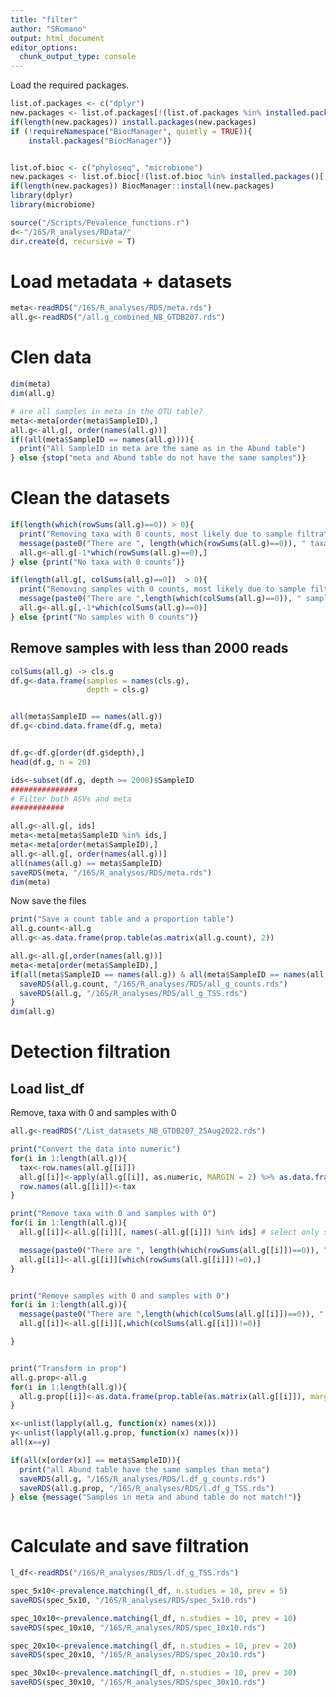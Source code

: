 ```yaml
---
title: "filter"
author: "SRomano"
output: html_document
editor_options: 
  chunk_output_type: console
---
```


Load the required packages.

```r
list.of.packages <- c("dplyr")
new.packages <- list.of.packages[!(list.of.packages %in% installed.packages()[,"Package"])]
if(length(new.packages)) install.packages(new.packages)
if (!requireNamespace("BiocManager", quietly = TRUE)){
    install.packages("BiocManager")}


list.of.bioc <- c("phyloseq", "microbiome")
new.packages <- list.of.bioc[!(list.of.bioc %in% installed.packages()[,"Package"])]
if(length(new.packages)) BiocManager::install(new.packages)
library(dplyr)
library(microbiome)

source("/Scripts/Pevalence_functions.r")
d<-"/16S/R_analyses/RData/"
dir.create(d, recursive = T)

```

# Load metadata + datasets
```r
meta<-readRDS("/16S/R_analyses/RDS/meta.rds")
all.g<-readRDS("/all.g_combined_NB_GTDB207.rds")
```
# Clen data
```r
dim(meta)
dim(all.g)

# are all samples in meta in the OTU table?
meta<-meta[order(meta$SampleID),]
all.g<-all.g[, order(names(all.g))]
if((all(meta$SampleID == names(all.g)))){
  print("All SampleID in meta are the same as in the Abund table")
} else {stop("meta and Abund table do not have the same samples")}

```
# Clean the datasets

```r
if(length(which(rowSums(all.g)==0)) > 0){
  print("Removing taxa with 0 counts, most likely due to sample filtration")
  message(paste0("There are ", length(which(rowSums(all.g)==0)), " taxa with 0 counts. removed!"))
  all.g<-all.g[-1*which(rowSums(all.g)==0),]
} else {print("No taxa with 0 counts")}

if(length(all.g[, colSums(all.g)==0])  > 0){
  print("Removing samples with 0 counts, most likely due to sample filtration")
  message(paste0("There are ",length(which(colSums(all.g)==0)), " samples with 0 counts. removed!"))
  all.g<-all.g[,-1*which(colSums(all.g)==0)]
} else {print("No samples with 0 counts")}

```

## Remove samples with less than 2000 reads
```r
colSums(all.g) -> cls.g
df.g<-data.frame(samples = names(cls.g),
                 depth = cls.g)


all(meta$SampleID == names(all.g))
df.g<-cbind.data.frame(df.g, meta)


df.g<-df.g[order(df.g$depth),]
head(df.g, n = 20)

ids<-subset(df.g, depth >= 2000)$SampleID
###############
# Filter both ASVs and meta
############

all.g<-all.g[, ids]
meta<-meta[meta$SampleID %in% ids,]
meta<-meta[order(meta$SampleID),]
all.g<-all.g[, order(names(all.g))]
all(names(all.g) == meta$SampleID)
saveRDS(meta, "/16S/R_analyses/RDS/meta.rds")
dim(meta)
```

Now save the files
```r
print("Save a count table and a proportion table")
all.g.count<-all.g
all.g<-as.data.frame(prop.table(as.matrix(all.g.count), 2))

all.g<-all.g[,order(names(all.g))]
meta<-meta[order(meta$SampleID),]
if(all(meta$SampleID == names(all.g)) & all(meta$SampleID == names(all.g.count))){
  saveRDS(all.g.count, "/16S/R_analyses/RDS/all_g_counts.rds")
  saveRDS(all.g, "/16S/R_analyses/RDS/all_g_TSS.rds")
}
dim(all.g)

```

# Detection filtration
## Load list_df
Remove, taxa with 0 and samples with 0
```r
all.g<-readRDS("/List_datasets_NB_GTDB207_25Aug2022.rds")

print("Convert the data into numeric")
for(i in 1:length(all.g)){
  tax<-row.names(all.g[[i]])
  all.g[[i]]<-apply(all.g[[i]], as.numeric, MARGIN = 2) %>% as.data.frame()
  row.names(all.g[[i]])<-tax
}

print("Remove taxa with 0 and samples with 0")
for(i in 1:length(all.g)){
  all.g[[i]]<-all.g[[i]][, names(-all.g[[i]]) %in% ids] # select only samples with 2000 reads

  message(paste0("There are ", length(which(rowSums(all.g[[i]])==0)), " taxa with 0 counts. removed!"))
  all.g[[i]]<-all.g[[i]][which(rowSums(all.g[[i]])!=0),]
}


print("Remove samples with 0 and samples with 0")
for(i in 1:length(all.g)){
  message(paste0("There are ",length(which(colSums(all.g[[i]])==0)), " samples with 0 counts. removed!"))
  all.g[[i]]<-all.g[[i]][,which(colSums(all.g[[i]])!=0)]

}


print("Transform in prop")
all.g.prop<-all.g
for(i in 1:length(all.g)){
  all.g.prop[[i]]<-as.data.frame(prop.table(as.matrix(all.g[[i]]), margin = 2))
}

x<-unlist(lapply(all.g, function(x) names(x)))
y<-unlist(lapply(all.g.prop, function(x) names(x)))
all(x==y)

if(all(x[order(x)] == meta$SampleID)){
  print("all Abund table have the same samples than meta")
  saveRDS(all.g, "/16S/R_analyses/RDS/l.df_g_counts.rds")
  saveRDS(all.g.prop, "/16S/R_analyses/RDS/l.df_g_TSS.rds")
} else {message("Samples in meta and abund table do not match!")}



```

# Calculate and save filtration
```r
l_df<-readRDS("/16S/R_analyses/RDS/l.df_g_TSS.rds")

spec_5x10<-prevalence.matching(l_df, n.studies = 10, prev = 5) 
saveRDS(spec_5x10, "/16S/R_analyses/RDS/spec_5x10.rds")

spec_10x10<-prevalence.matching(l_df, n.studies = 10, prev = 10)
saveRDS(spec_10x10, "/16S/R_analyses/RDS/spec_10x10.rds")

spec_20x10<-prevalence.matching(l_df, n.studies = 10, prev = 20)
saveRDS(spec_20x10, "/16S/R_analyses/RDS/spec_20x10.rds")

spec_30x10<-prevalence.matching(l_df, n.studies = 10, prev = 30)
saveRDS(spec_30x10, "/16S/R_analyses/RDS/spec_30x10.rds")
```
